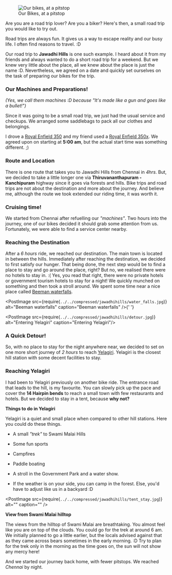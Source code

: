 
<figure>
  <img
    className="landingImage"
    src={require(`../../compressed/jawadhihills/1.jpg`)}
    alt="Our bikes, at a pitstop"
  />
  <figcaption>Our Bikes, at a pitstop</figcaption>
</figure>

Are you are a road trip lover? Are you a biker?
Here's then, a small road trip you would like to try out.

Road trips are always fun. It gives us a way to escape reality and our busy life.
I often find reasons to travel. :D

Our road trip to **Jawadhi Hills** is one such example.
I heard about it from my friends and always wanted to do a short road trip for a weekend.
But we knew very little about the place, all we knew about the place is just the name :D.
Nevertheless, we agreed on a date and quickly set ourselves on the task of preparing our bikes for the trip.

### Our Machines and Preparations!

<em>
  (Yes, we call them machines :D because "It's made like a gun and goes like a
  bullet!")
</em>

Since it was going to be a small road trip, we just had the usual service and checkups.
We arranged some saddlebags to pack all our clothes and belongings.

I drove a [Royal Enfield 350](https://www.royalenfield.com/in/en/motorcycles/classic-models/classic-350/) and my friend used a [Royal Enfield 350x](https://www.royalenfield.com/in/en/motorcycles/thunderbird-models/tbx-350/).
We agreed upon on starting at **5:00 am**, but the actual start time was something different. ;)

<div className="splitPost"> 
<p>

### Route and Location

There is one route that takes you to Jawadhi Hills from Chennai in _4hrs_.
But, we decided to take a little longer one via **Thiruvananthapuram - Kanchipuram** highway since it goes via forests and hills.
Bike trips and road trips are not about the destination and more about the journey.
And believe me, although the route we took extended our riding time, it was worth it.

</p>
    <PostImage
    src={require(`../../compressed/jawadhihills/road.jpg`)}
    alt="Thiruvananthapuram - Kanchipuram Highway"
    caption="Thiruvananthapuram - Kanchipuram Highway"/>
</div>

<div className="splitPost">
<PostImage
    src={require(`../../compressed/jawadhihills/service_bike.jpg`)}
    alt="Royal Enfield - Service Center"
    caption="Royal Enfield - Service Center"/>

<p>

### Cruising time!

We started from Chennai after refuelling our _"machines"_.
Two hours into the journey, one of our bikes decided it should grab some attention from us.
Fortunately, we were able to find a service center nearby.

</p>

</div>

<div className="splitPost">
<div>

### Reaching the Destination

After a _6 hours_ ride, we reached our destination.
The main town is located in between the hills.
Immediately after reaching the destination, we decided to first satisfy our hunger.
That being done, the next step would be to find a place to stay and go around the place, right?
But no, we realised there were no hotels to stay in. :(
Yes, you read that right, there were no private hotels or government tourism hotels to stay for a night!
We quickly munched on something and then took a stroll around.
We spent some time near a nice place called [Beeman waterfalls](https://www.google.com/maps?q=loc:12.6067531,78.8669533).

</div>

<PostImage
  src={require(`../../compressed/jawadhihills/water_falls.jpg`)}
  alt="Beeman waterfalls"
  caption="Beeman waterfalls"
/>{' '}

</div>

<div className="splitPost">

<PostImage
    src={require(`../../compressed/jawadhihills/detour.jpg`)}
    alt="Entering Yelagiri"
    caption="Entering Yelagiri"/>
<div>

### A Quick Detour!

So, with no place to stay for the night anywhere near,
we decided to set on one more short journey of _2 hours_ to reach
[Yelagiri](https://www.google.com/maps/place/Yelagiri,+Tamil+Nadu+635853/data=!4m2!3m1!1s0x3badaaba63efaa8f:0x565d6a5d54337a3c?sa=X&ved=2ahUKEwi8mbDx3rPpAhVUfH0KHXeIBtcQ8gEwJ3oECBYQBA).
Yelagiri is the closest hill station with some decent facilities to stay.

### Reaching Yelagiri

I had been to Yelagiri previously on another bike ride.
The entrance road that leads to the hill, is my favourite.
You can slowly pick up the pace and cover the **14 Hairpin bends** to reach a small town with few restaurants and hotels.
But we decided to stay in a tent, because **why not?**

</div>

</div>

<div className="splitPost">
  <div>

**Things to do in Yelagiri**

Yelagiri is a quiet and small place when compared to other hill stations. Here you could do these things.

- A small _"trek"_ to Swami Malai Hills
- Some fun sports
- Campfires
- Paddle boating
- A stroll in the Government Park and a water show.
- If the weather is on your side, you can camp in the forest. Else, you'd have to adjust like us in a backyard :D

    </div>

    <PostImage src={require(`../../compressed/jawadhihills/tent_stay.jpg`)} alt="" caption="" />
</div>

<div className="splitPost">
<PostImage src={require(`../../compressed/jawadhihills/clouds.jpg`)} alt="Hilltop view from Swami Malai" caption="Hilltop view from Swami Malai" />
<div>

**View from Swami Malai hilltop**

The views from the hilltop of Swami Malai are breathtaking.
You almost feel like you are on top of the clouds.
You could go for the trek at around 6 am.
We initially planned to go a little earlier, but the locals advised against that as they came across bears sometimes in the early morning. :D
Try to plan for the trek only in the morning as the time goes on, the sun will not show any mercy here!

</div>
</div>

And we started our journey back home, with fewer pitstops. We reached _Chennai_ by night.
